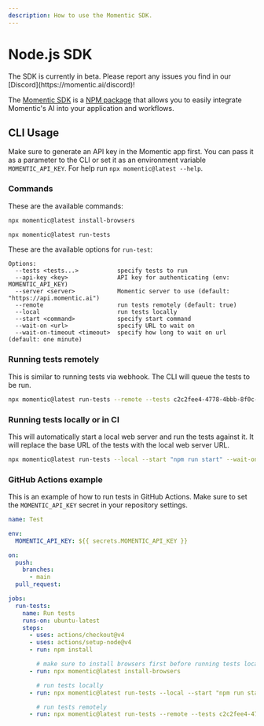 ```yaml
---
description: How to use the Momentic SDK.
---
```



# Node.js SDK

<Callout type="info">
  The SDK is currently in beta. Please report any issues you find in our
  [Discord](https://momentic.ai/discord)!
</Callout>

The [Momentic SDK](https://github.com/momentic-ai/sdk) is a [NPM package](https://www.npmjs.com/package/momentic) that allows you to easily integrate Momentic's AI into your application and workflows.

## CLI Usage

Make sure to generate an API key in the Momentic app first. You can pass it as a parameter to the CLI or set it as an environment variable `MOMENTIC_API_KEY`. For help run `npx momentic@latest --help`.

### Commands

These are the available commands:

```bash
npx momentic@latest install-browsers

npx momentic@latest run-tests
```

These are the available options for `run-test`:

```
Options:
  --tests <tests...>           specify tests to run
  --api-key <key>              API key for authenticating (env: MOMENTIC_API_KEY)
  --server <server>            Momentic server to use (default: "https://api.momentic.ai")
  --remote                     run tests remotely (default: true)
  --local                      run tests locally
  --start <command>            specify start command
  --wait-on <url>              specify URL to wait on
  --wait-on-timeout <timeout>  specify how long to wait on url (default: one minute)
```

### Running tests remotely

This is similar to running tests via webhook. The CLI will queue the tests to be run.

```bash
npx momentic@latest run-tests --remote --tests c2c2fee4-4778-4bbb-8f0c-31f25f774726 5fed69c1-1a9b-47d1-8d10-afc0c587d8dd
```

### Running tests locally or in CI

This will automatically start a local web server and run the tests against it. It will replace the base URL of the tests with the local web server URL.

```bash
npx momentic@latest run-tests --local --start "npm run start" --wait-on http://localhost:3000 --tests c2c2fee4-4778-4bbb-8f0c-31f25f774726
```

### GitHub Actions example

This is an example of how to run tests in GitHub Actions. Make sure to set the `MOMENTIC_API_KEY` secret in your repository settings.

```yaml
name: Test

env:
  MOMENTIC_API_KEY: ${{ secrets.MOMENTIC_API_KEY }}

on:
  push:
    branches:
      - main
  pull_request:

jobs:
  run-tests:
    name: Run tests
    runs-on: ubuntu-latest
    steps:
      - uses: actions/checkout@v4
      - uses: actions/setup-node@v4
      - run: npm install

        # make sure to install browsers first before running tests locally (not required for remote tests)
      - run: npx momentic@latest install-browsers

        # run tests locally
      - run: npx momentic@latest run-tests --local --start "npm run start" --wait-on http://localhost:3000 --tests c2c2fee4-4778-4bbb-8f0c-31f25f774726

        # run tests remotely
      - run: npx momentic@latest run-tests --remote --tests c2c2fee4-4778-4bbb-8f0c-31f25f774726
```
